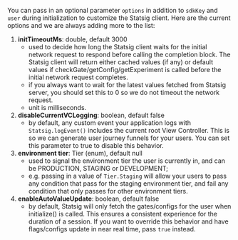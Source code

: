 You can pass in an optional parameter `options` in addition to `sdkKey` and `user` during initialization to customize the Statsig client. Here are the current options and we are always adding more to the list:

1. **initTimeoutMs**: double, default 3000
   - used to decide how long the Statsig client waits for the initial network request to respond before calling the completion block. The Statsig client will return either cached values (if any) or default values if checkGate/getConfig/getExperiment is called before the initial network request completes.
   - if you always want to wait for the latest values fetched from Statsig server, you should set this to 0 so we do not timeout the network request.
   - unit is milliseconds.
2. **disableCurrentVCLogging**: boolean, default false
   - by default, any custom event your application logs with `Statsig.logEvent()` includes the current root View Controller. This is so we can generate user journey funnels for your users. You can set this parameter to true to disable this behavior.
3. **environment tier**: Tier (enum), default null
   - used to signal the environment tier the user is currently in, and can be PRODUCTION, STAGING or DEVELOPMENT;
   - e.g. passing in a value of `Tier.Staging` will allow your users to pass any condition that pass for the staging environment tier, and fail any condition that only passes for other environment tiers.
4. **enableAutoValueUpdate**: boolean, default false
   - by default, Statsig will only fetch the gates/configs for the user when initialize() is called. This ensures a consistent experience for the duration of a session.  If you want to override this behavior and have flags/configs update in near real time, pass `true` instead.
